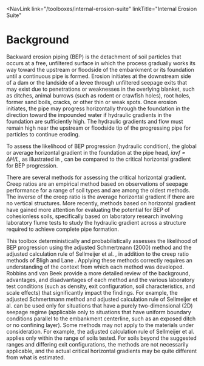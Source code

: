 
<NavLink 
  link="/toolboxes/internal-erosion-suite"
  linkTitle="Internal Erosion Suite" 
></NavLink>

# Background

Backward erosion piping (BEP) is the detachment of soil particles that occurs at a free, unfiltered surface in which the process gradually
works its way toward the upstream or floodside of the embankment or its foundation until a continuous pipe is formed.
Erosion initiates at the downstream side of a dam or the landside of a levee through unfiltered seepage exits that may exist due to penetrations
or weaknesses in the overlying blanket, such as ditches, animal burrows (such as rodent or crawfish holes), root holes, former sand boils, cracks,
or other thin or weak spots. Once erosion initiates, the pipe may progress horizontally through the foundation in the direction toward the
impounded water if hydraulic gradients in the foundation are sufficiently high. The hydraulic gradients and flow must remain high near the upstream
or floodside tip of the progressing pipe for particles to continue eroding.

To assess the likelihood of BEP progression (hydraulic condition), the global or average horizontal gradient in the foundation at the pipe
head, _iavf = ΔH/L_, as illustrated in <FigReference parentDocId="108_1_0_0" figKey="average-horizontal-gradient"></FigReference>, can be compared to the
critical horizontal gradient for BEP progression.

There are several methods for assessing the critical horizontal gradient. Creep ratios are an empirical method based on observations of seepage
performance for a range of soil types and are among the oldest methods. The inverse of the creep ratio is the average horizontal gradient if
there are no vertical structures. More recently, methods based on horizontal gradient have gained more attention for evaluating the potential for BEP of cohesionless soils,
specifically based on laboratory research involving laboratory flume tests to study the hydraulic gradient across a structure required to achieve
complete pipe formation.

<Figure
  parentDocId="108_1_0_0"
  docId="04-background.mdx"
  figKey="average-horizontal-gradient"
  src="figures/toolbox-technical-manuals/backward-erosion-piping-progression/figure8.png"
  alt="Geometry for average horizontal gradient."
  caption="Geometry for average horizontal gradient."
></Figure>

This toolbox deterministically and probabilistically assesses the likelihood of BEP progression using the adjusted Schmertmann (2000) method
and the adjusted calculation rule of Sellmeijer et al. <Citation citationKey="Sellmeijer2011" bibFile="/bibliographies/108_1_0_0-bib.json"/>, in
addition to the creep ratio methods of Bligh <Citation citationKey="Bligh1910" bibFile="/bibliographies/108_1_0_0-bib.json"/> and Lane <Citation citationKey="Lane1935" bibFile="/bibliographies/108_1_0_0-bib.json"/>.
Applying these methods correctly requires an understanding of the context from which each method was developed. Robbins and van Beek <Citation citationKey="vanBeek2015" bibFile="/bibliographies/108_1_0_0-bib.json"/>
provide a more detailed review of the background, advantages, and disadvantages of each method and the various laboratory test conditions (such
as density, exit configuration, soil characteristics, and scale effects) that significantly impact the findings. For example, the adjusted
Schmertmann method and adjusted calculation rule of Sellmeijer et al. can be used only for situations that have a purely two-dimensional (2D)
seepage regime (applicable only to situations that have uniform boundary conditions parallel to the embankment centerline, such as an exposed
ditch or no confining layer). Some methods may not apply to the materials under consideration. For example, the adjusted calculation rule of
Sellmeijer et al. applies only within the range of soils tested. For soils beyond the suggested ranges and differing exit configurations, the
methods are not necessarily applicable, and the actual critical horizontal gradients may be quite different from what is estimated.

<CitationFootnote />
